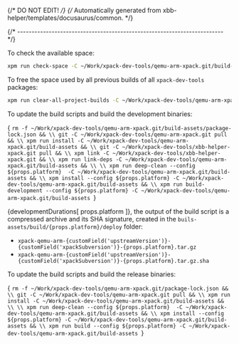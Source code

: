{/* DO NOT EDIT! */}
{/* Automatically generated from xbb-helper/templates/docusaurus/common. */}




{/* ------------------------------------------------------------------------ */}

To check the available space:

```sh
xpm run check-space -C ~/Work/xpack-dev-tools/qemu-arm-xpack.git/build-assets
```

To free the space used by all previous builds of all `xpack-dev-tools` packages:

```sh
xpm run clear-all-project-builds -C ~/Work/xpack-dev-tools/qemu-arm-xpack.git/build-assets
```

To update the build scripts and build the development binaries:

<CodeBlock language="sh"> {
`rm -f ~/Work/xpack-dev-tools/qemu-arm-xpack.git/build-assets/package-lock.json && \\
git -C ~/Work/xpack-dev-tools/qemu-arm-xpack.git pull && \\
xpm run install -C ~/Work/xpack-dev-tools/qemu-arm-xpack.git/build-assets && \\
git -C ~/Work/xpack-dev-tools/xbb-helper-xpack.git pull && \\
xpm link -C ~/Work/xpack-dev-tools/xbb-helper-xpack.git && \\
xpm run link-deps -C ~/Work/xpack-dev-tools/qemu-arm-xpack.git/build-assets && \\
\\
xpm run deep-clean --config ${props.platform}  -C ~/Work/xpack-dev-tools/qemu-arm-xpack.git/build-assets && \\
xpm install --config ${props.platform} -C ~/Work/xpack-dev-tools/qemu-arm-xpack.git/build-assets && \\
xpm run build-development --config ${props.platform} -C ~/Work/xpack-dev-tools/qemu-arm-xpack.git/build-assets
`} </CodeBlock>

{developmentDurations[ props.platform ]}, the output of the build script is a compressed
archive and its SHA signature, created in
the <code>buils-assets/build/{props.platform}/deploy</code> folder:

* <code>xpack-qemu-arm-{customField('upstreamVersion')}-{customField('xpackSubversion')}-{props.platform}.tar.gz</code>
* <code>xpack-qemu-arm-{customField('upstreamVersion')}-{customField('xpackSubversion')}-{props.platform}.tar.gz.sha</code>

To update the build scripts and build the release binaries:

<CodeBlock language="sh"> {
`rm -f ~/Work/xpack-dev-tools/qemu-arm-xpack.git/package-lock.json && \\
git -C ~/Work/xpack-dev-tools/qemu-arm-xpack.git pull && \\
xpm run install -C ~/Work/xpack-dev-tools/qemu-arm-xpack.git/build-assets && \\
\\
xpm run deep-clean --config ${props.platform}  -C ~/Work/xpack-dev-tools/qemu-arm-xpack.git/build-assets && \\
xpm install --config ${props.platform} -C ~/Work/xpack-dev-tools/qemu-arm-xpack.git/build-assets && \\
xpm run build --config ${props.platform} -C ~/Work/xpack-dev-tools/qemu-arm-xpack.git/build-assets
`} </CodeBlock>
